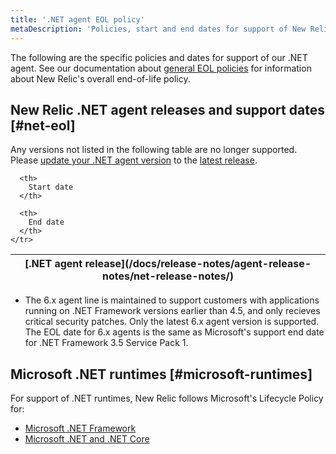 ```yaml
---
title: '.NET agent EOL policy'
metaDescription: 'Policies, start and end dates for support of New Relic .NET agent releases.'
---
```


The following are the specific policies and dates for support of our .NET agent. See our documentation about [general EOL policies](/docs/licenses/end-of-life/notification-changes-new-relic-saas-features-distributed-software/) for information about New Relic's overall end-of-life policy.

## New Relic .NET agent releases and support dates [#net-eol]

Any versions not listed in the following table are no longer supported. Please [update your .NET agent version](/docs/apm/agents/net-agent/installation/update-net-agent) to the [latest release](/docs/release-notes/agent-release-notes/net-release-notes/).

<table>
  <thead>
    <tr>
      <th>
        [.NET agent release](/docs/release-notes/agent-release-notes/net-release-notes/)
      </th>

      <th>
        Start date
      </th>

      <th>
        End date
      </th>
    </tr>
  </thead>
  <EolPage agent='dotnet' />
  </table>

* The 6.x agent line is maintained to support customers with applications running on .NET Framework versions earlier than 4.5, and only recieves critical security patches.  Only the latest 6.x agent version is supported.  The EOL date for 6.x agents is the same as Microsoft's support end date for .NET Framework 3.5 Service Pack 1.

## Microsoft .NET runtimes [#microsoft-runtimes]

For support of .NET runtimes, New Relic follows Microsoft's Lifecycle Policy for:

* [Microsoft .NET Framework](https://docs.microsoft.com/en-us/lifecycle/products/microsoft-net-framework)
* [Microsoft .NET and .NET Core](https://docs.microsoft.com/en-us/lifecycle/products/microsoft-net-and-net-core)
